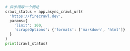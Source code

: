 ```python Python
# 异步爬取一个网站
crawl_status = app.async_crawl_url(
  'https://firecrawl.dev', 
  params={
    'limit': 100, 
    'scrapeOptions': {'formats': ['markdown', 'html']}
  }
)
print(crawl_status)
```